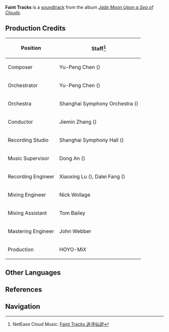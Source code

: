 {{Soundtrack Infobox
|title          =
|image          = Jade Moon Upon a Sea of Clouds.jpg
|album          = Jade Moon Upon a Sea of Clouds
|disc           = 2
|number         = 37
|featured       =
|featured2      =
|featured3      =
|featured_disc  =
|featured_disc2 =
|featured_disc3 =
|youtube_id     = c0jZ7sPyouE
|youtube_time   = 345
|spotify_id     = 0U4LMNasBhZtLB2iBFHnY8
|played_in      = Jueyun Karst
|during         = [[Jueyun Karst]]
|domain         =
|previous       = Wandering Flight
|next           = Idle Away From the Mountains
}}
'''Faint Tracks''' is a [[soundtrack]] from the album ''[[Jade Moon Upon a Sea of Clouds]]''.

==Production Credits==
{| class="wikitable" style="text-align:left; height:0.5em"
! Position
! Staff<ref>NetEase Cloud Music: [https://music.163.com/#/song?id=1492275930 Faint Tracks 追寻仙迹]</ref>
|-
! Composer
| Yu-Peng Chen ({{Lang|zh=陈致逸|mini=1}})
|-
! Orchestrator
| Yu-Peng Chen ({{Lang|zh=陈致逸|mini=1}})
|-
! Orchestra
| Shanghai Symphony Orchestra ({{Lang|zh=上海交响乐团|mini=1}})
|-
! Conductor
| Jiemin Zhang ({{Lang|zh=张洁敏|mini=1}})
|-
! Recording Studio
| Shanghai Symphony Hall ({{Lang|zh=上海交响乐团音乐厅|mini=1}})
|-
! Music Supervisor
| Dong An ({{Lang|zh=安栋|mini=1}})
|-
! Recording Engineer
| Xiaoxing Lu ({{Lang|zh=陆晓幸|mini=1}}), Dalei Fang ({{Lang|zh=房大磊|mini=1}})
|-
! Mixing Engineer
| Nick Wollage
|-
! Mixing Assistant
| Tom Bailey
|-
! Mastering Engineer
| John Webber
|-
! Production
| HOYO-MiX
|}

==Other Languages==
{{Other Languages|default_hidden = 1
|en      = Faint Tracks
|zhs     = 追寻仙迹
|zhs_rm  = Zhuīxún Xiānjī
|zht     = 追尋仙跡
|zht_rm  = Zhuīxún Xiānjī
|ja      = 仙人を後を辿り
|ja_rm   = Sennin wo Ato wo Tadori
}}

==References==
{{Reflist}}

==Navigation==
{{Soundtrack Navbox|Jade Moon Upon a Sea of Clouds}}